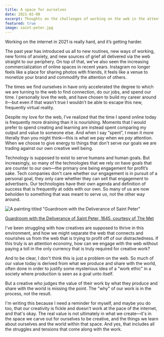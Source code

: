 ```yaml
---
title: A space for ourselves
date: 2021-02-08
excerpt: Thoughts on the challenges of working on the web in the attention economy, and a reminder of how our spaces shape us.
featured: true
image: saint-peter.jpg
---
```


Working on the internet in 2021 is really hard, and it’s getting harder.

The past year has introduced us all to new routines, new ways of working, new forms of anxiety, and new sources of grief all delivered via the web straight to our periphery. On top of that, we’ve also seen the increasing commercialization of online spaces in recent years. Instagram no longer feels like a place for sharing photos with friends, it feels like a venue to monetize your brand and commodify the attention of others.

The times we find ourselves in have only accelerated the degree to which we are turning to the web to find connection, do our jobs, and spend our time. I personally love the web, and have chosen to build my career around it—but even if that wasn’t true I wouldn’t be able to escape this new, frequently virtual reality.

Despite my love for the web, I’ve realized that the time I spend online today is frequently more draining than it is nourishing. Moments that I would prefer to spend creating and learning are instead spent comparing my output and value to someone else. And when I say “spent”, I mean it more literally than you might think—this is what we pay when we _pay_ attention. When we choose to give energy to things that don't serve our goals we are trading against our own creative well being.

Technology is supposed to exist to serve humans and human goals. But increasingly, so many of the technologies that we rely on have goals that are counter to our own—the primary one being engagement for profit’s sake. Tech companies don't care whether our engagement is in pursuit of a personal goal, they only care whether they can sell that engagement to advertisers. Our technologies have their own agenda and definition of success that is frequently at odds with our own. So many of us are now beholden to something that was meant to serve _us_, not the other way around.

![A painting titled "Guardroom with the Deliverance of Saint Peter"](saint-peter.jpg)

<p className='caption mt-8'>
  <a href='https://www.metmuseum.org/art/collection/search/437777' className='color-caption'>Guardroom with the Deliverance of Saint Peter, 1645, courtesy of The Met</a>
</p>

I've been struggling with how creatives are supposed to thrive in this environment, and how we might separate the web that connects and nourishes us from the web that is trying to profit off of our distractedness. If this truly is an attention economy, how can we engage with the web without paying a toll in the only currency that is truly required for creative work?

And to be clear, I don't think this is just a problem on the web. So much of our value today is derived from what we produce and share with the world, often done in order to justify some mysterious idea of a "work ethic" in a society where production is seen as a goal unto itself.

But a creative who judges the value of their work by what they produce and share with the world is missing the point. The "why" of our work is in the process, not the result.

I'm writing this because I need a reminder for myself, and maybe you do too, that our creativity is fickle and doesn't work at the pace of the internet, and that's okay. The real value is not ultimately in what we create—it's in the space we carve out for ourselves to be creative, and the things we learn about ourselves and the world within that space. And yes, that includes all the struggles and tensions that come along with the work.
